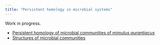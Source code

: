 ```yaml
---
title: "Persistent homology in microbial systems"
---
```


Work in progress.

* [Persistent homology of microbial communities of *mimulus aurantiacus*](https://pommevilla.github.io/nectar_ph/nmph.html)
* [Structures of microbial communities](https://pommevilla.github.io/nectar_ph/structures.html)